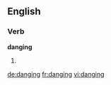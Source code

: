 ==English==

===Verb===
'''danging'''

# {{present participle of|dang}}

[[de:danging]]
[[fr:danging]]
[[vi:danging]]